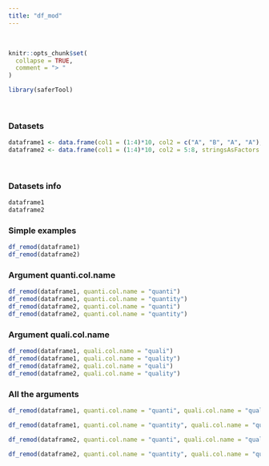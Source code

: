 ---
title: "df_mod"
---
<br>
```{r, include = FALSE}
knitr::opts_chunk$set(
  collapse = TRUE,
  comment = "> "
)
```

```{r setup}
library(saferTool)
```
<br>

### Datasets

```{r}
dataframe1 <- data.frame(col1 = (1:4)*10, col2 = c("A", "B", "A", "A"), stringsAsFactors = TRUE)
dataframe2 <- data.frame(col1 = (1:4)*10, col2 = 5:8, stringsAsFactors = TRUE)
```

<br>

### Datasets info

```{r}
dataframe1
dataframe2
```

### Simple examples

```{r}
df_remod(dataframe1)
df_remod(dataframe2)
```

### Argument quanti.col.name
```{r}
df_remod(dataframe1, quanti.col.name = "quanti")
df_remod(dataframe1, quanti.col.name = "quantity")
df_remod(dataframe2, quanti.col.name = "quanti")
df_remod(dataframe2, quanti.col.name = "quantity")
```


### Argument quali.col.name
```{r}
df_remod(dataframe1, quali.col.name = "quali")
df_remod(dataframe1, quali.col.name = "quality")
df_remod(dataframe2, quali.col.name = "quali")
df_remod(dataframe2, quali.col.name = "quality")
```


### All the arguments
```{r}
df_remod(dataframe1, quanti.col.name = "quanti", quali.col.name = "quali")

df_remod(dataframe1, quanti.col.name = "quantity", quali.col.name = "quality")

df_remod(dataframe2, quanti.col.name = "quanti", quali.col.name = "quali")

df_remod(dataframe2, quanti.col.name = "quantity", quali.col.name = "quality")
```